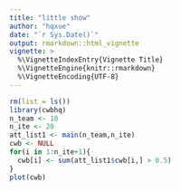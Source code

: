 ```yaml
---
title: "little show"
author: "hqxue"
date: "`r Sys.Date()`"
output: rmarkdown::html_vignette
vignette: >
  %\VignetteIndexEntry{Vignette Title}
  %\VignetteEngine{knitr::rmarkdown}
  %\VignetteEncoding{UTF-8}
---
```


```r
rm(list = ls())
library(cwbhq)
n_team <- 10
n_ite <- 20
att_list1 <- main(n_team,n_ite)
cwb <- NULL
for(i in 1:n_ite+1){
  cwb[i] <- sum(att_list1$cwb[i,] > 0.5)
}
plot(cwb)
```

